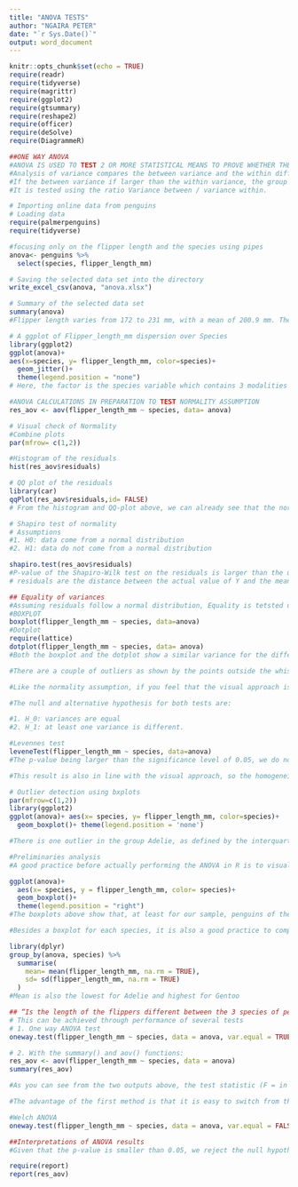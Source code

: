 ```yaml
---
title: "ANOVA TESTS"
author: "NGAIRA PETER"
date: "`r Sys.Date()`"
output: word_document
---
```


```r
knitr::opts_chunk$set(echo = TRUE)
require(readr)
require(tidyverse)
require(magrittr)
require(ggplot2)
require(gtsummary)
require(reshape2)
require(officer)
require(deSolve)
require(DiagrammeR)
```

```r
##ONE WAY ANOVA
#ANOVA IS USED TO TEST 2 OR MORE STATISTICAL MEANS TO PROVE WHETHER THEY STATISTICALLY SIGNIFICANT
#Analysis of variance compares the between variance and the within different group variance
#If the between variance if larger than the within variance, the group variance is declared to be different 
#It is tested using the ratio Variance between / variance within.

# Importing online data from penguins
# Loading data
require(palmerpenguins)
require(tidyverse)

#focusing only on the flipper length and the species using pipes
anova<- penguins %>% 
  select(species, flipper_length_mm)

# Saving the selected data set into the directory
write_excel_csv(anova, "anova.xlsx")

# Summary of the selected data set
summary(anova)
#Flipper length varies from 172 to 231 mm, with a mean of 200.9 mm. There are respectively 152, 68 and 124 penguins of the species Adelie, Chinstrap and Gentoo.
```

```r
# A ggplot of Flipper_length_mm dispersion over Species
library(ggplot2)
ggplot(anova)+
aes(x=species, y= flipper_length_mm, color=species)+
  geom_jitter()+
  theme(legend.position = "none")
# Here, the factor is the species variable which contains 3 modalities or groups (Adelie, Chinstrap and Gentoo).
```

```r
#ANOVA CALCULATIONS IN PREPARATION TO TEST NORMALITY ASSUMPTION
res_aov <- aov(flipper_length_mm ~ species, data= anova)
```

```r
# Visual check of Normality
#Combine plots
par(mfrow= c(1,2))

#Histogram of the residuals
hist(res_aov$residuals)

# QQ plot of the residuals
library(car)
qqPlot(res_aov$residuals,id= FALSE)
# From the histogram and QQ-plot above, we can already see that the normality assumption seems to be met. Indeed, the histogram roughly form a bell curve, indicating that the residuals follow a normal distribution. Furthermore, points in the QQ-plots roughly follow the straight line and most of them are within the confidence bands, also indicating that residuals follow approximately a normal distribution.
```



```r
# Shapiro test of normality
# Assumptions 
#1. H0: data come from a normal distribution
#2. H1: data do not come from a normal distribution

shapiro.test(res_aov$residuals)
#P-value of the Shapiro-Wilk test on the residuals is larger than the usual significance level of α=5%, so we do not reject the hypothesis that residuals follow a normal distribution (p-value = 0.261).
# residuals are the distance between the actual value of Y and the mean value of Y for a specific value of X
```

```r
## Equality of variances
#Assuming residuals follow a normal distribution, Equality is tetsted using either boxplot or dotplot
#BOXPLOT
boxplot(flipper_length_mm ~ species, data=anova)
#Dotplot
require(lattice)
dotplot(flipper_length_mm ~ species, data= anova)
#Both the boxplot and the dotplot show a similar variance for the different species. In the boxplot, this can be seen by the fact that the boxes and the whiskers have a comparable size for all species.

#There are a couple of outliers as shown by the points outside the whiskers, but this does not change the fact that the dispersion is more or less the same between the different species.
```

```r
#Like the normality assumption, if you feel that the visual approach is not sufficient, you can formally test for equality of the variances with a Levene’s or Bartlett’s test. Notice that the Levene’s test is less sensitive to departures from normal distribution than the Bartlett’s test.

#The null and alternative hypothesis for both tests are:

#1. H_0: variances are equal
#2. H_1: at least one variance is different.

#Levennes test
leveneTest(flipper_length_mm ~ species, data=anova)
#The p-value being larger than the significance level of 0.05, we do not reject the null hypothesis, so we cannot reject the hypothesis that variances are equal between species (p-value = 0.719).

#This result is also in line with the visual approach, so the homogeneity of variances is met both visually and formally.
```

```r
# Outlier detection using bxplots 
par(mfrow=c(1,2))
library(ggplot2)
ggplot(anova)+ aes(x= species, y= flipper_length_mm, color=species)+
  geom_boxplot()+ theme(legend.position = 'none')

#There is one outlier in the group Adelie, as defined by the interquartile range criterion. This point is, however, not seen as a significant outlier so we can assume that the assumption of no significant outliers is met.

```

```r
#Preliminaries analysis
#A good practice before actually performing the ANOVA in R is to visualize the data in relation to the research question. The best way to do so is to draw and compare boxplots of the quantitative variable flipper_length_mm for each species.

ggplot(anova)+
  aes(x= species, y = flipper_length_mm, color= species)+
  geom_boxplot()+
  theme(legend.position = "right")
#The boxplots above show that, at least for our sample, penguins of the species Gentoo seem to have the biggest flipper, and Adelie species the smallest flipper.

#Besides a boxplot for each species, it is also a good practice to compute some descriptive statistics such as the mean and standard deviation by species.

library(dplyr)
group_by(anova, species) %>% 
  summarise(
    mean= mean(flipper_length_mm, na.rm = TRUE),
    sd= sd(flipper_length_mm, na.rm = TRUE)
  )
#Mean is also the lowest for Adelie and highest for Gentoo
```

```r
## “Is the length of the flippers different between the 3 species of penguins?”.
# This can be achieved through performance of several tests 
# 1. One way ANOVA test
oneway.test(flipper_length_mm ~ species, data = anova, var.equal = TRUE)

# 2. With the summary() and aov() functions:
res_aov <- aov(flipper_length_mm ~ species, data = anova)
summary(res_aov)

#As you can see from the two outputs above, the test statistic (F = in the first method and F value in the second one) and the p-value (p-value in the first method and Pr(>F) in the second one) are exactly the same for both methods, which means that in case of equal variances, results and conclusions will be unchanged.

#The advantage of the first method is that it is easy to switch from the ANOVA (used when variances are equal) to the Welch ANOVA (used when variances are unequal). This can be done by replacing var.equal = TRUE by var.equal = FALSE, as presented below:
```
```r
#Welch ANOVA
oneway.test(flipper_length_mm ~ species, data = anova, var.equal = FALSE)
```

```r
##Interpretations of ANOVA results
#Given that the p-value is smaller than 0.05, we reject the null hypothesis, so we reject the hypothesis that all means are equal. Therefore, we can conclude that at least one species is different than the others in terms of flippers length (p-value < 2.2e-16).
```

```r
require(report)
report(res_aov)
```
